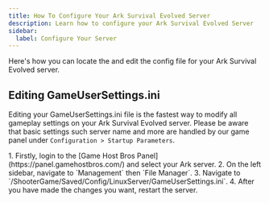 ```yaml
---
title: How To Configure Your Ark Survival Evolved Server
description: Learn how to configure your Ark Survival Evolved Server 
sidebar:
  label: Configure Your Server
---
```


Here's how you can locate the and edit the config file for your Ark Survival Evolved server.

## Editing GameUserSettings.ini
Editing your GameUserSettings.ini file is the fastest way to modify all gameplay settings on your Ark Survival Evolved server. Please be aware that basic settings such server name and more are handled by our game panel under `Configuration > Startup Parameters`.

<Steps>
1. Firstly, login to the [Game Host Bros Panel](https://panel.gamehostbros.com/) and select your Ark server.
2. On the left sidebar, navigate to `Management` then `File Manager`.
3. Navigate to `/ShooterGame/Saved/Config/LinuxServer/GameUserSettings.ini`.
4. After you have made the changes you want, restart the server. 
</Steps>